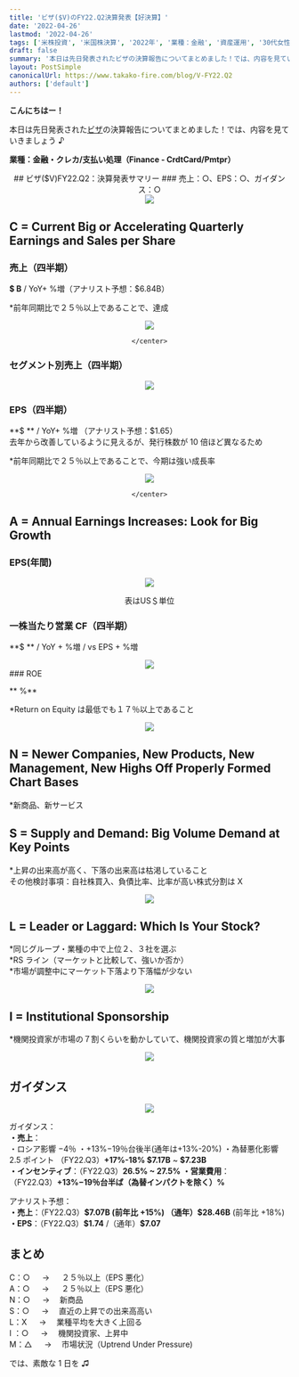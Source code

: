 ```yaml
---
title: 'ビザ($V)のFY22.Q2決算発表【好決算】'
date: '2022-04-26'
lastmod: '2022-04-26'
tags: ['米株投資', '米国株決算', '2022年', '業種：金融', '資産運用', '30代女性']
draft: false
summary: '本日は先日発表されたビザの決算報告についてまとめました！では、内容を見ていきましょう♪'
layout: PostSimple
canonicalUrl: https://www.takako-fire.com/blog/V-FY22.Q2
authors: ['default']
---
```


**こんにちはー！**

本日は先日発表された[ビザ](https://s1.q4cdn.com/050606653/files/doc_financials/2022/q2/Visa-Inc.-Second-Quarter-2022-Financial-Results-Presentation.pdf)の決算報告についてまとめました！では、内容を見ていきましょう ♪

**業種：金融・クレカ/支払い処理（Finance - CrdtCard/Pmtpr）**

<TOCInline toc={props.toc} asDisclosure />

<center>## ビザ($V)FY22.Q2：決算発表サマリー ### 売上：○、EPS：○、ガイダンス：○</center>

<div className="-mx-2 flex flex-wrap overflow-hidden xl:-mx-2">
  <div className="my-1 w-full overflow-hidden px-2 xl:my-1 xl:w-1/2 xl:px-2">
    <center>
      <Image src="/static/images/V_FY22.Q2/financials.png" width={676} height={380} />
    </center>
  </div>
</div>

## C = Current Big or Accelerating Quarterly Earnings and Sales per Share

### 売上（四半期）

**\$ B** / YoY+ %増（アナリスト予想：\$6.84B）

\*前年同期比で２５％以上であることで、達成

<div className="-mx-2 flex flex-wrap overflow-hidden xl:-mx-2">
  <div className="my-1 w-full overflow-hidden px-2 xl:my-1 xl:w-1/2 xl:px-2">
    <center>
      <Image src="/static/images/V_FY22.Q2/sales.png" width={443} height={253} />

    </center>

  </div>
</div>

### セグメント別売上（四半期）

<div className="-mx-2 flex flex-wrap overflow-hidden xl:-mx-2">
  <div className="my-1 w-full overflow-hidden px-2 xl:my-1 xl:w-1/2 xl:px-2">
    <center>
      <Image src="/static/images/V_FY22.Q2/segment.png" width={906} height={446} />
    </center>
  </div>
</div>

### EPS（四半期）

**\$ ** / YoY+ %増 （アナリスト予想：\$1.65）<br/>
去年から改善しているように見えるが、発行株数が 10 倍ほど異なるため

\*前年同期比で２５％以上であることで、今期は強い成長率

<div className="-mx-2 flex flex-wrap overflow-hidden xl:-mx-2">
  <div className="my-1 w-full overflow-hidden px-2 xl:my-1 xl:w-1/2 xl:px-2">
    <center>
      <Image src="/static/images/V_FY22.Q2/eps.png" width={397} height={253} />

    </center>

  </div>
</div>

## A = Annual Earnings Increases: Look for Big Growth

### EPS(年間)

<div className="-mx-2 flex flex-wrap overflow-hidden xl:-mx-2">
  <div className="my-1 w-full overflow-hidden px-2 xl:my-1 xl:w-1/2 xl:px-2">
    <center>
      <Image src="/static/images/V_FY22.Q2/eps2.png" width={264} height={208} />
      <p>表はUS＄単位</p>
    </center>
  </div>
</div>

### 一株当たり営業 CF（四半期）

**\$ ** / YoY + %増 / vs EPS + %増

<div className="-mx-2 flex flex-wrap overflow-hidden xl:-mx-2">
  <div className="my-1 w-full overflow-hidden px-2 xl:my-1 xl:w-1/2 xl:px-2">
    <center>
      <Image src="/static/images/V_FY22.Q2/cf.png" width={383} height={257} />
    </center>
  </div>
</div>
### ROE

** %**

\*Return on Equity は最低でも１７％以上であること

<div className="-mx-2 flex flex-wrap overflow-hidden xl:-mx-2">
  <div className="my-1 w-full overflow-hidden px-2 xl:my-1 xl:w-1/2 xl:px-2">
    <center>
      <Image src="/static/images/V_FY22.Q2/roe.png" width={400} height={249} />
    </center>
  </div>
</div>

## N = Newer Companies, New Products, New Management, New Highs Off Properly Formed Chart Bases

\*新商品、新サービス

## S = Supply and Demand: Big Volume Demand at Key Points

\*上昇の出来高が高く、下落の出来高は枯渇していること <br/>
その他検討事項：自社株買入、負債比率、比率が高い株式分割は X

<div className="-mx-2 flex flex-wrap overflow-hidden xl:-mx-2">
  <div className="my-1 w-full overflow-hidden px-2 xl:my-1 xl:w-1/2 xl:px-2">
    <center>
      <Image src="/static/images/V_FY22.Q2/stock.png" width={1151} height={544} />
    </center>
  </div>
</div>

## L = Leader or Laggard: Which Is Your Stock?

*同じグループ・業種の中で上位２、３社を選ぶ <br/>
*RS ライン（マーケットと比較して、強いか否か） <br/> \*市場が調整中にマーケット下落より下落幅が少ない

<div className="-mx-2 flex flex-wrap overflow-hidden xl:-mx-2">
  <div className="my-1 w-full overflow-hidden px-2 xl:my-1 xl:w-1/2 xl:px-2">
    <center>
      <Image src="/static/images/V_FY22.Q2/compare.png" width={998} height={738} />
    </center>
  </div>
</div>

## I = Institutional Sponsorship

\*機関投資家が市場の７割くらいを動かしていて、機関投資家の質と増加が大事

<div className="-mx-2 flex flex-wrap overflow-hidden xl:-mx-2">
  <div className="my-1 w-full overflow-hidden px-2 xl:my-1 xl:w-1/2 xl:px-2">
    <center>
      <Image src="/static/images/V_FY22.Q2/fund.png" width={212} height={254} />
    </center>
  </div>
</div>

## ガイダンス

<div className="-mx-2 flex flex-wrap overflow-hidden xl:-mx-2">
  <div className="my-1 w-full overflow-hidden px-2 xl:my-1 xl:w-1/2 xl:px-2">
    <center>
      <Image src="/static/images/V_FY22.Q2/guidance.png" width={880} height={435} />
    </center>
  </div>
</div>

ガイダンス：<br/>
**・売上**：<br/>
・ロシア影響 −4％
・+13%−19％台後半(通年は+13%-20%)
・為替悪化影響 2.5 ポイント
（FY22.Q3）**+17%-18% \$7.17B** ~ **\$7.23B** <br/>
**・インセンティブ**：（FY22.Q3）**26.5% ~ 27.5%**
**・営業費用**：（FY22.Q3）**+13%−19％台半ば（為替インパクトを除く）%**

アナリスト予想：<br/>
**・売上**：（FY22.Q3）**\$7.07B (前年比 +15%) **（通年）**\$28.46B** (前年比 +18%)<br/>
**・EPS**：（FY22.Q3）**\$1.74** /（通年）**\$7.07**

## まとめ

C：○ 　 → 　 ２５％以上（EPS 悪化） <br/>
A：○ 　 → 　 ２５％以上（EPS 悪化） <br/>
N：○ 　 → 　新商品 <br/>
S：○ 　 → 　直近の上昇での出来高高い <br/>
L：X 　 → 　業種平均を大きく上回る <br/>
I ：○ 　 → 　機関投資家、上昇中 <br/>
M：△ 　 → 　市場状況（Uptrend Under Pressure)

では、素敵な 1 日を ♫
